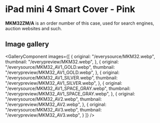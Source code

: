 
# iPad mini 4 Smart Cover - Pink

<Callout type='info' emoji='👉🏻'>**MKM32ZM/A** is an order number of this case, used for search engines, auction websites and such.</Callout>

## Image gallery

<GalleryComponent
    images={[
      {
        original: "/everysource/MKM32.webp",
        thumbnail: "/everypreview/MKM32.webp",
      },
      {
        original: "/everysource/MKM32_AV1_GOLD.webp",
        thumbnail: "/everypreview/MKM32_AV1_GOLD.webp",
      },
      {
        original: "/everysource/MKM32_AV1_SILVER.webp",
        thumbnail: "/everypreview/MKM32_AV1_SILVER.webp",
      },
      {
        original: "/everysource/MKM32_AV1_SPACE_GRAY.webp",
        thumbnail: "/everypreview/MKM32_AV1_SPACE_GRAY.webp",
      },
      {
        original: "/everysource/MKM32_AV2.webp",
        thumbnail: "/everypreview/MKM32_AV2.webp",
      },
      {
        original: "/everysource/MKM32_AV3.webp",
        thumbnail: "/everypreview/MKM32_AV3.webp",
      }
    ]}
  />
